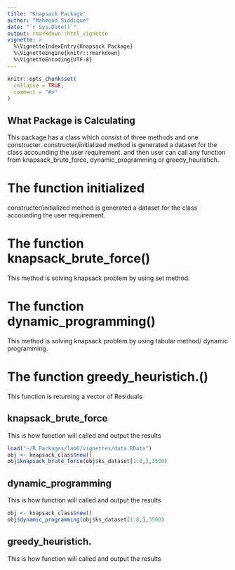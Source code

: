 ```yaml
---
title: "Knapsack Package"
author: "Mahmood Siddique"
date: "`r Sys.Date()`"
output: rmarkdown::html_vignette
vignette: >
  %\VignetteIndexEntry{Knapsack Package}
  %\VignetteEngine{knitr::rmarkdown}
  %\VignetteEncoding{UTF-8}
---
```


```r
knitr::opts_chunk$set(
  collapse = TRUE,
  comment = "#>"
)
```

## **What Package is Calculating**

This package has a class which consist of three methods and one constructer. constructer/initialized method is generated a dataset for the class accounding the user requirement. and then user can call any function from knapsack_brute_force, dynamic_programming or greedy_heuristich.

# **The function initialized**

constructer/initialized method is generated a dataset for the class accounding the user requirement.

# **The function knapsack_brute_force()**

This method is solving knapsack problem by using set method.

# **The function dynamic_programming()**

This method is solving knapsack problem by using tabular method/ dynamic programming.  

# **The function greedy_heuristich.()**

This function is returning a vector of Residuals


## knapsack_brute_force

This is how function will called and output the results
```r
load("~/R Packages/lab6/vignettes/data.RData")
obj <- knapsack_class$new()
obj$knapsack_brute_force(obj$ks_dataset[1:8,],3500)
```
## dynamic_programming

This is how function will called and output the results

```r
obj <- knapsack_class$new()
obj$dynamic_programming(obj$ks_dataset[1:8,],3500)
```

## greedy_heuristich.

This is how function will called and output the results
```r

```

